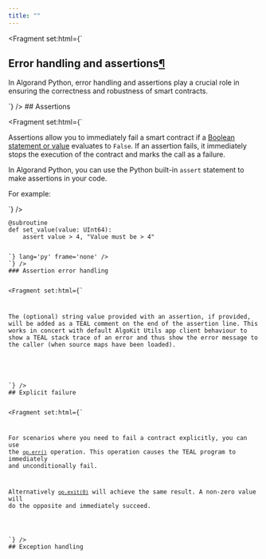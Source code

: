 ```yaml
---
title: ""
---
```


<Fragment set:html={`
          <section id="error-handling-and-assertions">
<h1>Error handling and assertions<a class="headerlink" href="#error-handling-and-assertions" title="Link to this heading">¶</a></h1>
<p>In Algorand Python, error handling and assertions play a crucial role in ensuring the correctness and robustness of smart contracts.</p>
<section id="assertions">
`} />
## Assertions

<Fragment set:html={`
<p>Assertions allow you to immediately fail a smart contract if a <a class="reference internal" href="../lg-types.html#bool"><span class="std std-ref">Boolean statement or value</span></a> evaluates to <code class="docutils literal notranslate"><span class="pre">False</span></code>. If an assertion fails, it immediately stops the execution of the contract and marks the call as a failure.</p>
<p>In Algorand Python, you can use the Python built-in <code class="docutils literal notranslate"><span class="pre">assert</span></code> statement to make assertions in your code.</p>
<p>For example:</p>
`} /><Code code={`<div class="highlight-python notranslate"><div class="highlight"><pre><span></span><span class="nd">@subroutine</span>
<span class="k">def</span> <span class="nf">set_value</span><span class="p">(</span><span class="n">value</span><span class="p">:</span> <span class="n">UInt64</span><span class="p">):</span>
    <span class="k">assert</span> <span class="n">value</span> <span class="o">&gt;</span> <span class="mi">4</span><span class="p">,</span> <span class="s2">"Value must be &gt; 4"</span>
</pre></div>
</div>`} lang='py' frame='none' /><Fragment set:html={`
<section id="assertion-error-handling">
`} />
### Assertion error handling

<Fragment set:html={`
<p>The (optional) string value provided with an assertion, if provided, will be added as a TEAL comment on the end of the assertion line. This works in concert with default AlgoKit Utils app client behaviour to show a TEAL stack trace of an error and thus show the error message to the caller (when source maps have been loaded).</p>
</section>
</section>
<section id="explicit-failure">
`} />
## Explicit failure

<Fragment set:html={`
<p>For scenarios where you need to fail a contract explicitly, you can use
the <a class="reference internal" href="../api-algopy.op.html#algopy.op.err" title="algopy.op.err"><span class="xref myst py py-func"><code class="docutils literal notranslate"><span class="pre">op.err()</span></code></span></a> operation. This operation causes the TEAL program to immediately
and unconditionally fail.</p>
<p>Alternatively <a class="reference internal" href="../api-algopy.op.html#algopy.op.exit" title="algopy.op.exit"><span class="xref myst py py-func"><code class="docutils literal notranslate"><span class="pre">op.exit(0)</span></code></span></a> will achieve the same result. A non-zero value will
do the opposite and immediately succeed.</p>
</section>
<section id="exception-handling">
`} />
## Exception handling

